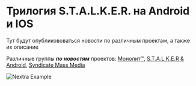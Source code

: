 
# Трилогия S.T.A.L.K.E.R. на Android и IOS

Тут будут опубликововаться новости по различным проектам, а также их описание

Различные группы ***по новостям*** проектов: [Монолит™](https://vk.com/monolit_2021), [S.T.A.L.K.E.R & Android](https://vk.com/stalker_android_news_reborn), [Syndicate Mass Media](https://vk.com/syndicate_06)

<Bleed>![Nextra Example](../public/demo.png)</Bleed>
